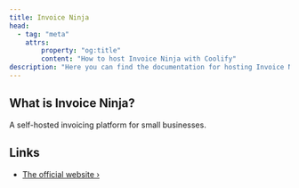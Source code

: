 ```yaml
---
title: Invoice Ninja
head:
  - tag: "meta"
    attrs:
        property: "og:title"
        content: "How to host Invoice Ninja with Coolify"
description: "Here you can find the documentation for hosting Invoice Ninja with Coolify."
---
```



<Badge text="One-click setup." variant="note" size="large" />

## What is Invoice Ninja?

A self-hosted invoicing platform for small businesses.

## Links

- [The official website ›](https://www.invoiceninja.com/)
